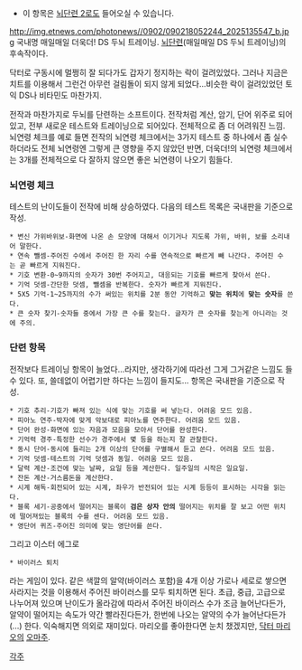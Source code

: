 * 이 항목은 [[뇌단련 2]]로도 들어오실 수 있습니다.

http://img.etnews.com/photonews//0902/090218052244_2025135547_b.jpg
국내명 매일매일 더욱더! DS 두뇌 트레이닝. [[뇌단련]](매일매일 DS 두뇌 트레이닝)의 후속작이다.

닥터로 구동시에 멀쩡히 잘 되다가도 갑자기 정지하는 락이 걸려있었다. 그러나 지금은 치트를 이용해서 그런건 아무런 걸림돌이 되지 않게 되었다...비슷한 락이 걸려있었던 토익 DS나 비타민도 마찬가지.

전작과 마찬가지로 두뇌를 단련하는 소프트이다. 전작처럼 계산, 암기, 단어 위주로 되어 있고, 전부 새로운 테스트와 트레이닝으로 되어있다. 전체적으로 좀 더 어려워진 느낌.
뇌연령 체크를 예로 들면 전작의 뇌연령 체크에서는 3가지 테스트 중 하나에서 좀 실수하더라도 전체 뇌연령엔 그렇게 큰 영향을 주지 않았던 반면, 더욱더!의 뇌연령 체크에서는 3개를 전체적으로 다 잘하지 않으면 좋은 뇌연령이 나오기 힘들다.


=== 뇌연령 체크 ===
테스트의 난이도들이 전작에 비해 상승하였다.
다음의 테스트 목록은 국내판을 기준으로 작성.
 * 변신 가위바위보-화면에 나온 손 모양에 대해서 이기거나 지도록 가위, 바위, 보를 소리내어 말한다.
 * 연속 뺄셈-주어진 수에서 주어진 한 자리 수를 연속적으로 빠르게 빼 나간다. 주어진 수는 곧 빠르게 지워진다.
 * 기호 변환-0~9까지의 숫자가 30번 주어지고, 대응되는 기호를 빠르게 찾아서 쓴다.
 * 기억 덧셈-간단한 덧셈, 뺄셈을 반복한다. 숫자가 빠르게 지워진다.
 * 5X5 기억-1~25까지의 수가 써있는 위치를 2분 동안 기억하고 '''맞는 위치'''에 '''맞는 숫자'''를 쓴다.
 * 큰 숫자 찾기-숫자들 중에서 가장 큰 수를 찾는다. 글자가 큰 숫자를 찾는게 아니라는 것에 주의.

=== 단련 항목 ===
전작보다 트레이닝 항목이 늘었다...라지만, 생각하기에 따라선 그게 그거같은 느낌도 들 수 있다. 또, 쓸데없이 어렵기만 하다는 느낌이 들지도...
항목은 국내판을 기준으로 작성.

 * 기호 추리-기호가 빠져 있는 식에 맞는 기호를 써 넣는다. 어려움 모드 있음.
 * 피아노 연주-박자에 맞게 악보대로 피아노를 연주한다. 어려움 모드 있음.
 * 단어 완성-화면에 있는 자음과 모음을 모아서 단어를 완성한다.
 * 기억력 경주-특정한 선수가 경주에서 몇 등을 하는지 잘 관찰한다.
 * 동시 단어-동시에 들리는 2개 이상의 단어를 구별해서 듣고 쓴다. 어려움 모드 있음.
 * 기억 덧셈-테스트의 기억 덧셈과 동일. 어려움 모드 있음.
 * 달력 계산-조건에 맞는 날짜, 요일 등을 계산한다. 일주일의 시작은 일요일.
 * 잔돈 계산-거스름돈을 계산한다.
 * 시계 해독-회전되어 있는 시계, 좌우가 반전되어 있는 시계 등등이 표시하는 시각을 읽는다.
 * 블록 세기-공중에서 떨어지는 블록이 '''검은 상자 안의''' 떨어지는 위치를 잘 보고 어떤 위치에 떨어져있는 블록의 수를 센다. 어려움 모드 있음.
 * 영단어 퀴즈-주어진 의미에 맞는 영단어를 쓴다.

그리고 이스터 에그로
 * 바이러스 퇴치
라는 게임이 있다. 같은 색깔의 알약(바이러스 포함)을 4개 이상 가로나 세로로 쌓으면 사라지는 것을 이용해서 주어진 바이러스를 모두 퇴치하면 된다. 초급, 중급, 고급으로 나누어져 있으며 난이도가 올라감에 따라서 주어진 바이러스 수가 조금 늘어난다든가, 알약이 떨어지는 속도가 약간 빨라진다든가, 한번에 나오는 알약의 수가 늘어난다든가(...) 한다. 익숙해지면 의외로 재미있다. 마리오를 좋아한다면 눈치 챘겠지만, [[닥터 마리오]]의 [[오마주]].

[[각주]]
